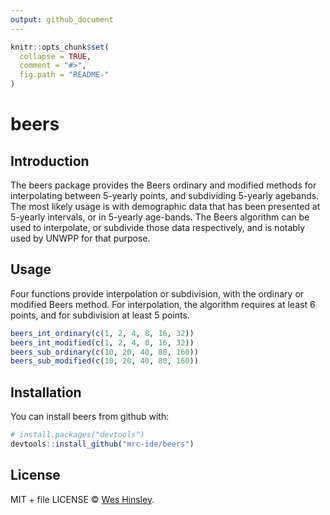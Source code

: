 ```yaml
---
output: github_document
---
```


<!-- README.md is generated from README.Rmd. Please edit that file -->

```r
knitr::opts_chunk$set(
  collapse = TRUE,
  comment = "#>",
  fig.path = "README-"
)
```

# beers

## Introduction

The beers package provides the Beers ordinary and modified methods for interpolating
between 5-yearly points, and subdividing 5-yearly agebands. The most likely usage is 
with demographic data that has been presented at 5-yearly intervals, or in 5-yearly
age-bands. The Beers algorithm can be used to interpolate, or subdivide those data
respectively, and is notably used by UNWPP for that purpose.

## Usage

Four functions provide interpolation or subdivision, with the ordinary or modified
Beers method. For interpolation, the algorithm requires at least 6 points, and for
subdivision at least 5 points.

```r
beers_int_ordinary(c(1, 2, 4, 8, 16, 32))
beers_int_modified(c(1, 2, 4, 8, 16, 32))
beers_sub_ordinary(c(10, 20, 40, 80, 160))
beers_sub_modified(c(10, 20, 40, 80, 160))
```

## Installation

You can install beers from github with:

```r
# install.packages("devtools")
devtools::install_github("mrc-ide/beers")
```


## License

MIT + file LICENSE © [Wes Hinsley](https://github.com/weshinsley).
